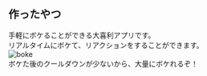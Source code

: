 ## 作ったやつ

<ProjectCard title="Warotan" link="http://www.warotan.net/" bg="linear-gradient(to right, #D4145A 0%, #FBB03B 100%)">
手軽にボケることができる大喜利アプリです。<br />
リアルタイムにボケて、リアクションをすることができます。<br />
<img src="thumb.png" alt="boke" title="boke"/>
<br />
ボケた後のクールダウンが少ないから、大量にボケれるぞ！<br />
</ProjectCard>
